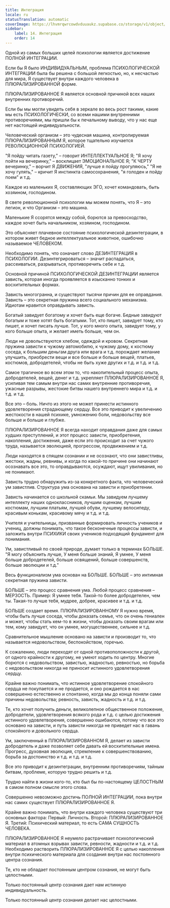 ```yaml
---
title: Интеграция
locale: ru
statusTranslation: automatic
coverImage: https://lhvmrqwrcowdvduuaukz.supabase.co/storage/v1/object/public/strapi-uploads/small_cover-educacion-fundamental.webp-2d51a7828a2b1309555be27f7e2a61a0.webp
sidebar:
    label: 14. Интеграция
    order: 14
---
```

Одной из самых больших целей психологии является достижение ПОЛНОЙ ИНТЕГРАЦИИ.

Если бы Я было ИНДИВИДУАЛЬНЫМ, проблема ПСИХОЛОГИЧЕСКОЙ ИНТЕГРАЦИИ была бы решена с большой легкостью, но, к несчастью для мира, Я существует внутри каждого человека в ПЛЮРАЛИЗИРОВАННОЙ форме.

ПЛЮРАЛИЗИРОВАННОЕ Я является основной причиной всех наших внутренних противоречий.

Если бы мы могли увидеть себя в зеркале во весь рост такими, какие мы есть ПСИХОЛОГИЧЕСКИ, со всеми нашими внутренними противоречиями, мы пришли бы к печальному выводу, что у нас еще нет настоящей индивидуальности.

Человеческий организм – это чудесная машина, контролируемая ПЛЮРАЛИЗИРОВАННЫМ Я, которое тщательно изучается РЕВОЛЮЦИОННОЙ ПСИХОЛОГИЕЙ.

"Я пойду читать газету," – говорит ИНТЕЛЛЕКТУАЛЬНОЕ Я; "Я хочу пойти на вечеринку," – восклицает ЭМОЦИОНАЛЬНОЕ Я; "К ЧЕРТУ вечеринку," – ворчит Я ДВИЖЕНИЯ, "лучше я пойду прогуляюсь," "Я не хочу гулять," – кричит Я инстинкта самосохранения, "я голоден и пойду поем" и т.д.

Каждое из маленьких Я, составляющих ЭГО, хочет командовать, быть хозяином, господином.

В свете революционной психологии мы можем понять, что Я – это легион, и что Организм – это машина.

Маленькие Я ссорятся между собой, борются за превосходство, каждое хочет быть начальником, хозяином, господином.

Это объясняет плачевное состояние психологической дезинтеграции, в котором живет бедное интеллектуальное животное, ошибочно называемое ЧЕЛОВЕКОМ.

Необходимо понять, что означает слово ДЕЗИНТЕГРАЦИЯ в ПСИХОЛОГИИ. Дезинтегрироваться – значит распадаться, рассеиваться, разрываться, противоречить себе и т.д.

Основной причиной ПСИХОЛОГИЧЕСКОЙ ДЕЗИНТЕГРАЦИИ является зависть, которая иногда проявляется в изысканно тонких и восхитительных формах.

Зависть многогранна, и существуют тысячи причин для ее оправдания. Зависть – это секретная пружина всего социального механизма. Идиотам нравится оправдывать зависть.

Богатый завидует богатому и хочет быть еще богаче. Бедные завидуют богатым и тоже хотят быть богатыми. Тот, кто пишет, завидует тому, кто пишет, и хочет писать лучше. Тот, у кого много опыта, завидует тому, у кого больше опыта, и желает иметь больше, чем он.

Люди не довольствуются хлебом, одеждой и кровом. Секретная пружина зависти к чужому автомобилю, к чужому дому, к костюму соседа, к большим деньгам друга или врага и т.д. порождает желание улучшить, приобрести вещи и все больше и больше вещей, платьев, костюмов, добродетелей, чтобы не быть хуже других и т.д. и т.д. и т.д.

Самое трагичное во всем этом то, что накопительный процесс опыта, добродетелей, вещей, денег и т.д. укрепляет ПЛЮРАЛИЗИРОВАННОЕ Я, усиливая тем самым внутри нас самих внутренние противоречия, ужасные разрывы, жестокие битвы нашего внутреннего мира и т.д. и т.д. и т.д.

Все это – боль. Ничто из этого не может принести истинного удовлетворения страдающему сердцу. Все это приводит к увеличению жестокости в нашей психике, умножению боли, недовольству все больше и больше и глубже.

ПЛЮРАЛИЗИРОВАННОЕ Я всегда находит оправдания даже для самых худших преступлений, и этот процесс зависти, приобретения, накопления, достижения, даже если это происходит за счет чужого труда, называется эволюцией, прогрессом, продвижением и т.д.

Люди находятся в спящем сознании и не осознают, что они завистливы, жестоки, жадны, ревнивы, и когда по какой-то причине они начинают осознавать все это, то оправдываются, осуждают, ищут увиливания, но не понимают.

Зависть трудно обнаружить из-за конкретного факта, что человеческий ум завистлив. Структура ума основана на зависти и приобретении.

Зависть начинается со школьной скамьи. Мы завидуем лучшему интеллекту наших одноклассников, лучшим оценкам, лучшим костюмам, лучшим платьям, лучшей обуви, лучшему велосипеду, красивым конькам, красивому мячу и т.д. и т.д.

Учителя и учительницы, призванные формировать личность учеников и учениц, должны понимать, что такое бесконечные процессы зависти, и заложить внутри ПСИХИКИ своих учеников подходящий фундамент для понимания.

Ум, завистливый по своей природе, думает только в терминах БОЛЬШЕ. "Я могу объяснить лучше, У меня больше знаний, Я умнее, У меня больше добродетелей, больше освящений, больше совершенств, больше эволюции и т.д."

Весь функционализм ума основан на БОЛЬШЕ. БОЛЬШЕ – это интимная секретная пружина зависти.

БОЛЬШЕ – это процесс сравнения ума. Любой процесс сравнения – МЕРЗОСТЬ. Пример: Я умнее тебя. Такой-то более добродетелен, чем ты. Такая-то лучше тебя, мудрее, добрее, красивее и т.д. и т.д.

БОЛЬШЕ создает время. ПЛЮРАЛИЗИРОВАННОМУ Я нужно время, чтобы быть лучше соседа, чтобы доказать семье, что он очень гениален и может, чтобы стать кем-то в жизни, чтобы доказать своим врагам или тем, кому завидует, что он умнее, могущественнее, сильнее и т.д.

Сравнительное мышление основано на зависти и производит то, что называется недовольством, беспокойством, горечью.

К сожалению, люди переходят от одной противоположности к другой, от одного крайности к другому, не умеют ходить по центру. Многие борются с недовольством, завистью, жадностью, ревностью, но борьба с недовольством никогда не приносит истинного удовлетворения сердцу.

Крайне важно понимать, что истинное удовлетворение спокойного сердца не покупается и не продается, и оно рождается в нас совершенно естественно и спонтанно, когда мы до конца поняли сами причины недовольства; ревность, зависть, жадность и т.д. и т.д.

Те, кто хочет получить деньги, великолепное общественное положение, добродетели, удовлетворения всякого рода и т.д. с целью достижения истинного удовлетворения, совершенно ошибаются, потому что все это основано на зависти, и путь зависти никогда не приведет нас в гавань спокойного и довольного сердца.

Ум, заключенный в ПЛЮРАЛИЗИРОВАННОМ Я, делает из зависти добродетель и даже позволяет себе давать ей восхитительные имена. Прогресс, духовная эволюция, стремление к совершенствованию, борьба за достоинство и т.д. и т.д. и т.д.

Все это приводит к дезинтеграции, внутренним противоречиям, тайным битвам, проблеме, которую трудно решить и т.д.

Трудно найти в жизни кого-то, кто был бы по-настоящему ЦЕЛОСТНЫМ в самом полном смысле этого слова.

Совершенно невозможно достичь ПОЛНОЙ ИНТЕГРАЦИИ, пока внутри нас самих существует ПЛЮРАЛИЗИРОВАННОЕ Я.

Крайне важно понимать, что внутри каждого человека существуют три основных фактора: Первый: Личность. Второй: ПЛЮРАЛИЗИРОВАННОЕ Я. Третий: Психический материал, то есть САМА СУЩНОСТЬ ЧЕЛОВЕКА.

ПЛЮРАЛИЗИРОВАННОЕ Я неумело растрачивает психологический материал в атомных взрывах зависти, ревности, жадности и т.д. и т.д. Необходимо растворить ПЛЮРАЛИЗИРОВАННОЕ Я с целью накопления внутри психического материала для создания внутри нас постоянного центра сознания.

Те, кто не обладает постоянным центром сознания, не могут быть целостными.

Только постоянный центр сознания дает нам истинную индивидуальность.

Только постоянный центр сознания делает нас целостными.

